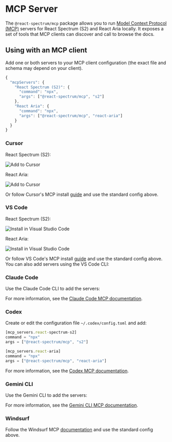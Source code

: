 

# MCP Server

The `@react-spectrum/mcp` package allows you to run [Model Context Protocol (MCP)](https://modelcontextprotocol.io/docs/getting-started/intro) servers for React Spectrum (S2) and React Aria locally. It exposes a set of tools that MCP clients can discover and call to browse the docs.

## Using with an MCP client

Add one or both servers to your MCP client configuration (the exact file and schema may depend on your client).

```js
{
  "mcpServers": {
    "React Spectrum (S2)": {
      "command": "npx",
      "args": ["@react-spectrum/mcp", "s2"]
    },
    "React Aria": {
      "command": "npx",
      "args": ["@react-spectrum/mcp", "react-aria"]
    }
  }
}
```

### Cursor

React Spectrum (S2):

<Link href="cursor://anysphere.cursor-deeplink/mcp/install?name=React%20Spectrum%20(S2)&config=eyJjb21tYW5kIjoibnB4IEByZWFjdC1zcGVjdHJ1bS9tY3AgczIifQ%3D%3D" aria-label="Add to Cursor">
  <picture>
    <source srcSet="https://cursor.com/deeplink/mcp-install-dark.svg" media="(prefers-color-scheme: light)" />
    <source srcSet="https://cursor.com/deeplink/mcp-install-light.svg"  media="(prefers-color-scheme: dark)" />
    <img src="https://cursor.com/deeplink/mcp-install-light.svg" alt="Add to Cursor" />
  </picture>
</Link>

React Aria:

<Link href="cursor://anysphere.cursor-deeplink/mcp/install?name=React%20Aria&config=eyJjb21tYW5kIjoibnB4IEByZWFjdC1zcGVjdHJ1bS9tY3AgcmVhY3QtYXJpYSJ9" aria-label="Add to Cursor">
  <picture>
    <source srcSet="https://cursor.com/deeplink/mcp-install-dark.svg" media="(prefers-color-scheme: light)" />
    <source srcSet="https://cursor.com/deeplink/mcp-install-light.svg"  media="(prefers-color-scheme: dark)" />
    <img src="https://cursor.com/deeplink/mcp-install-light.svg" alt="Add to Cursor" />
  </picture>
</Link>


Or follow Cursor's MCP install [guide](https://docs.cursor.com/en/context/mcp#installing-mcp-servers) and use the standard config above.

### VS Code

React Spectrum (S2):

<Link href="vscode:mcp/install?%7B%22name%22%3A%22React%20Spectrum%20(S2)%22%2C%22command%22%3A%22npx%22%2C%22args%22%3A%5B%22%40react-spectrum%2Fmcp%22%2C%22s2%22%5D%7D" aria-label="Add to Visual Studio Code">
  <img src="https://img.shields.io/badge/VS_Code-VS_Code?style=flat-square&label=Install%20Server&color=0098FF" alt="Install in Visual Studio Code" />
</Link>

React Aria:

<Link href="vscode:mcp/install?%7B%22name%22%3A%22React%20Aria%22%2C%22command%22%3A%22npx%22%2C%22args%22%3A%5B%22%40react-spectrum%2Fmcp%22%2C%22react-aria%22%5D%7D" aria-label="Add to Visual Studio Code">
  <img src="https://img.shields.io/badge/VS_Code-VS_Code?style=flat-square&label=Install%20Server&color=0098FF" alt="Install in Visual Studio Code" />
</Link>

Or follow VS Code's MCP install [guide](https://code.visualstudio.com/docs/copilot/chat/mcp-servers#_add-an-mcp-server) and use the standard config above. You can also add servers using the VS Code CLI:

<Command command='code --add-mcp &#39;{"name":"React Spectrum (S2)","command":"npx","args":["@react-spectrum/mcp","s2"]}&#39;' />

<Command command='code --add-mcp &#39;{"name":"React Aria","command":"npx","args":["@react-spectrum/mcp","react-aria"]}&#39;' />

### Claude Code

Use the Claude Code CLI to add the servers:

<Command command="claude mcp add react-spectrum-s2 npx @react-spectrum/mcp s2" />

<Command command="claude mcp add react-aria npx @react-spectrum/mcp react-aria" />

For more information, see the [Claude Code MCP documentation](https://docs.claude.com/en/docs/claude-code/mcp).

### Codex

Create or edit the configuration file `~/.codex/config.toml` and add:

```js
[mcp_servers.react-spectrum-s2]
command = "npx"
args = ["@react-spectrum/mcp", "s2"]

[mcp_servers.react-aria]
command = "npx"
args = ["@react-spectrum/mcp", "react-aria"]
```

For more information, see the [Codex MCP documentation](https://github.com/openai/codex/blob/main/docs/config.md#mcp_servers).

### Gemini CLI

Use the Gemini CLI to add the servers:

<Command command="gemini mcp add react-spectrum-s2 npx @react-spectrum/mcp s2" />

<Command command="gemini mcp add react-aria npx @react-spectrum/mcp react-aria" />

For more information, see the [Gemini CLI MCP documentation](https://github.com/google-gemini/gemini-cli/blob/main/docs/tools/mcp-server.md#how-to-set-up-your-mcp-server).

### Windsurf

Follow the Windsurf MCP [documentation](https://docs.windsurf.com/windsurf/cascade/mcp) and use the standard config above.
